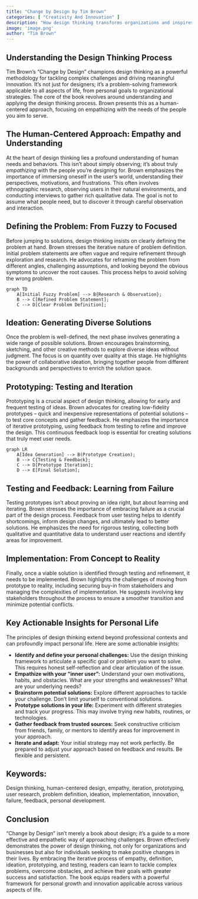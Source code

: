 ```yaml
---
title: "Change by Design by Tim Brown"
categories: [ "Creativity And Innovation" ]
description: "How design thinking transforms organizations and inspires innovation"
image: 'image.png'
author: "Tim Brown"
---
```

## Understanding the Design Thinking Process

Tim Brown's "Change by Design" champions design thinking as a powerful methodology for tackling complex challenges and driving meaningful innovation.  It's not just for designers; it's a problem-solving framework applicable to all aspects of life, from personal goals to organizational strategies.  The core of the book revolves around understanding and applying the design thinking process.  Brown presents this as a human-centered approach, focusing on empathizing with the needs of the people you aim to serve.

## The Human-Centered Approach: Empathy and Understanding

At the heart of design thinking lies a profound understanding of human needs and behaviors. This isn't about simply observing; it's about truly *empathizing* with the people you're designing for.  Brown emphasizes the importance of immersing oneself in the user's world, understanding their perspectives, motivations, and frustrations. This often involves ethnographic research, observing users in their natural environments, and conducting interviews to gather rich qualitative data.  The goal is not to assume what people need, but to discover it through careful observation and interaction.


## Defining the Problem: From Fuzzy to Focused

Before jumping to solutions, design thinking insists on clearly defining the problem at hand.  Brown stresses the iterative nature of problem definition. Initial problem statements are often vague and require refinement through exploration and research. He advocates for reframing the problem from different angles, challenging assumptions, and looking beyond the obvious symptoms to uncover the root causes.  This process helps to avoid solving the wrong problem.


```mermaid
graph TD
    A[Initial Fuzzy Problem] --> B{Research & Observation};
    B --> C[Refined Problem Statement];
    C --> D[Clear Problem Definition];
```


## Ideation: Generating Diverse Solutions

Once the problem is well-defined, the next phase involves generating a wide range of possible solutions. Brown encourages brainstorming, sketching, and other creative methods to explore diverse ideas without judgment. The focus is on quantity over quality at this stage.  He highlights the power of collaborative ideation, bringing together people from different backgrounds and perspectives to enrich the solution space.


## Prototyping: Testing and Iteration

Prototyping is a crucial aspect of design thinking, allowing for early and frequent testing of ideas.  Brown advocates for creating low-fidelity prototypes – quick and inexpensive representations of potential solutions – to test core concepts and gather feedback.  He emphasizes the importance of iterative prototyping, using feedback from testing to refine and improve the design. This continuous feedback loop is essential for creating solutions that truly meet user needs.


```mermaid
graph LR
    A[Idea Generation] --> B(Prototype Creation);
    B --> C{Testing & Feedback};
    C --> D[Prototype Iteration];
    D --> E[Final Solution];
```


## Testing and Feedback: Learning from Failure

Testing prototypes isn't about proving an idea right, but about learning and iterating. Brown stresses the importance of embracing failure as a crucial part of the design process.  Feedback from user testing helps to identify shortcomings, inform design changes, and ultimately lead to better solutions.  He emphasizes the need for rigorous testing, collecting both qualitative and quantitative data to understand user reactions and identify areas for improvement.


## Implementation: From Concept to Reality

Finally, once a viable solution is identified through testing and refinement, it needs to be implemented. Brown highlights the challenges of moving from prototype to reality, including securing buy-in from stakeholders and managing the complexities of implementation.  He suggests involving key stakeholders throughout the process to ensure a smoother transition and minimize potential conflicts.


## Key Actionable Insights for Personal Life

The principles of design thinking extend beyond professional contexts and can profoundly impact personal life.  Here are some actionable insights:

* **Identify and define your personal challenges:** Use the design thinking framework to articulate a specific goal or problem you want to solve.  This requires honest self-reflection and clear articulation of the issue.
* **Empathize with your "inner user":** Understand your own motivations, habits, and obstacles. What are your strengths and weaknesses? What are your underlying needs?
* **Brainstorm potential solutions:** Explore different approaches to tackle your challenge. Don’t limit yourself to conventional solutions.
* **Prototype solutions in your life:** Experiment with different strategies and track your progress.  This may involve trying new habits, routines, or technologies.
* **Gather feedback from trusted sources:** Seek constructive criticism from friends, family, or mentors to identify areas for improvement in your approach.
* **Iterate and adapt:**  Your initial strategy may not work perfectly. Be prepared to adjust your approach based on feedback and results. Be flexible and persistent.


##  Keywords:

Design thinking, human-centered design, empathy, iteration, prototyping, user research, problem definition, ideation, implementation, innovation, failure, feedback, personal development.

## Conclusion

"Change by Design" isn't merely a book about design; it's a guide to a more effective and empathetic way of approaching challenges.  Brown effectively demonstrates the power of design thinking, not only for organizations and businesses but also for individuals seeking to make positive changes in their lives.  By embracing the iterative process of empathy, definition, ideation, prototyping, and testing, readers can learn to tackle complex problems, overcome obstacles, and achieve their goals with greater success and satisfaction. The book equips readers with a powerful framework for personal growth and innovation applicable across various aspects of life.

